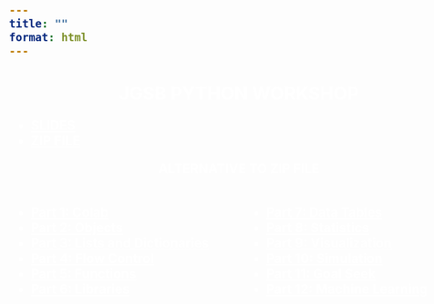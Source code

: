 ---
title: ""
format: html
---

<style>
body {
  background-image: url('./mcnair.jpg');
  background-repeat: no-repeat;
  background-position: center;
  background-size: cover;
  background-attachment: fixed;
  color: white;
  font-weight: bold;
  font-size: 1.4em;
}

h1 {
  color: white;
  font-weight: bold;
  font-size: 1.4em;
  text-align: center;
}

a {
  color: white !important;
  font-weight: bold;
}

.two-columns {
  display: grid;
  grid-template-columns: 1fr 1fr;
  gap: 20px;
}
</style>

# JGSB PYTHON WORKSHOP

- [SLIDES](slides.html)
- [ZIP FILE]()

<div style="text-align: center;">ALTERNATIVE TO ZIP FILE<br><br></div>

::: {.two-columns}
<div>

- [Part 1: Colab](https://colab.research.google.com/github/kerryback/workshop/blob/main/notebooks/part1_colab.ipynb)
- [Part 2: Objects](https://colab.research.google.com/github/kerryback/workshop/blob/main/notebooks/part2_objects.ipynb)
- [Part 3: Lists and Dictionaries](https://colab.research.google.com/github/kerryback/workshop/blob/main/notebooks/part3_lists_dictionaries.ipynb)
- [Part 4: Flow Control](https://colab.research.google.com/github/kerryback/workshop/blob/main/notebooks/part4_flow_control.ipynb)
- [Part 5: Functions](https://colab.research.google.com/github/kerryback/workshop/blob/main/notebooks/part5_functions.ipynb)
- [Part 6: Libraries](https://colab.research.google.com/github/kerryback/workshop/blob/main/notebooks/part6_libraries.ipynb)

</div>
<div>

- [Part 7: Data Tables](https://colab.research.google.com/github/kerryback/workshop/blob/main/notebooks/part7_data_tables.ipynb)
- [Part 8: Statistics](https://colab.research.google.com/github/kerryback/workshop/blob/main/notebooks/part8_statistics.ipynb)
- [Part 9: Visualization](https://colab.research.google.com/github/kerryback/workshop/blob/main/notebooks/part9_visualization.ipynb)
- [Part 10: Simulation](https://colab.research.google.com/github/kerryback/workshop/blob/main/notebooks/part10_simulation.ipynb)
- [Part 11: Goal Seek](https://colab.research.google.com/github/kerryback/workshop/blob/main/notebooks/part11_goal_seek.ipynb)
- [Part 12: Machine Learning](https://colab.research.google.com/github/kerryback/workshop/blob/main/notebooks/part12_machine_learning.ipynb)

</div>
:::



